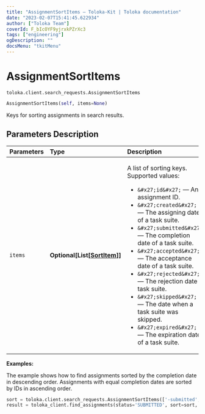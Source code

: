 ```yaml
---
title: "AssignmentSortItems — Toloka-Kit | Toloka documentation"
date: "2023-02-07T15:41:45.622934"
author: ["Toloka Team"]
coverId: F_bIcOYF9yjrxkPZrXc3
tags: ["engineering"]
ogDescription: ""
docsMenu: "tkitMenu"
---
```


# AssignmentSortItems
`toloka.client.search_requests.AssignmentSortItems`

```python
AssignmentSortItems(self, items=None)
```

Keys for sorting assignments in search results.

## Parameters Description

| Parameters | Type | Description |
| :----------| :----| :-----------|
`items`|**Optional\[List\[[SortItem](/docs/toloka-kit/reference/toloka.client.search_requests.AssignmentSortItems.SortItem)\]\]**|<p>A list of sorting keys. Supported values:</p> <ul> <li>`&#x27;id&#x27;` — An assignment ID.</li> <li>`&#x27;created&#x27;` — The assigning date of a task suite.</li> <li>`&#x27;submitted&#x27;` — The completion date of a task suite.</li> <li>`&#x27;accepted&#x27;` — The acceptance date of a task suite.</li> <li>`&#x27;rejected&#x27;` — The rejection date a task suite.</li> <li>`&#x27;skipped&#x27;` — The date when a task suite was skipped.</li> <li>`&#x27;expired&#x27;` — The expiration date of a task suite.</li> </ul>

**Examples:**

The example shows how to find assignments sorted by the completion date in descending order. Assignments with equal completion dates are sorted by IDs in ascending order.

```python
sort = toloka.client.search_requests.AssignmentSortItems(['-submitted', 'id'])
result = toloka_client.find_assignments(status='SUBMITTED', sort=sort, limit=10)
```
